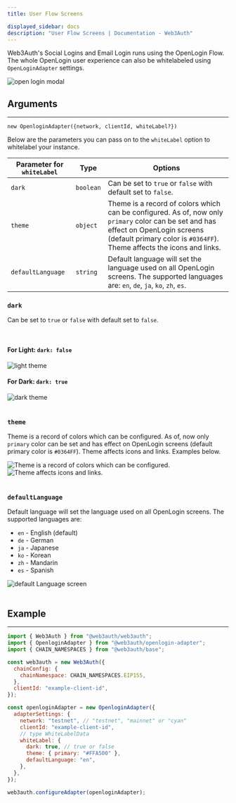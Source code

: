 ```yaml
---
title: User Flow Screens

displayed_sidebar: docs
description: "User Flow Screens | Documentation - Web3Auth"
---
```



Web3Auth's Social Logins and Email Login runs using the OpenLogin Flow. The whole OpenLogin user experience can also be whitelabeled using
`OpenLoginAdapter` settings.

<div>
  <img style={{ minWidth: "250px", maxWidth: "300px" }} src={Image2} alt="open login modal" />
</div>

## Arguments

---

`new OpenloginAdapter({network, clientId, whiteLabel?})`

Below are the parameters you can pass on to the `whiteLabel` option to whitelabel your instance.

| Parameter for `whiteLabel` | Type      | Options                                                                                                                                                                                                      |
| -------------------------- | --------- | ------------------------------------------------------------------------------------------------------------------------------------------------------------------------------------------------------------ |
| `dark`                     | `boolean` | Can be set to `true` or `false` with default set to `false`.                                                                                                                                                 |
| `theme`                    | `object`  | Theme is a record of colors which can be configured. As of, now only `primary` color can be set and has effect on OpenLogin screens (default primary color is `#0364FF`). Theme affects the icons and links. |
| `defaultLanguage`          | `string`  | Default language will set the language used on all OpenLogin screens. The supported languages are: `en`, `de`, `ja`, `ko`, `zh`, `es`.                                                                       |

### `dark`

Can be set to `true` or `false` with default set to `false`.

<br />

<div className="text-image-column">
  <div>
    <h4>
      For Light: <code>dark: false</code>
    </h4>
    <img style={{ display: "block", maxHeight: "500px", alignSelf: "center" }} src={Image3} alt="light theme" />
  </div>
  <div>
    <h4>
      For Dark: <code>dark: true</code>
    </h4>
    <img style={{ display: "block", maxHeight: "500px", alignSelf: "center" }} src={Image4} alt="dark theme" />
  </div>
</div>

<br />

### `theme`

Theme is a record of colors which can be configured. As of, now only `primary` color can be set and has effect on OpenLogin screens (default primary
color is `#0364FF`). Theme affects icons and links. Examples below.

<div className="text-image-column">
  <div>
    <img
      style={{ display: "block", maxHeight: "500px", alignSelf: "center" }}
      src={Image5}
      alt="Theme is a record of colors which can be configured."
    />
  </div>
  <div>
    <img style={{ display: "block", maxHeight: "500px", alignSelf: "center" }} src={Image6} alt="Theme affects icons and links." />
  </div>
</div>
<br />

### `defaultLanguage`

Default language will set the language used on all OpenLogin screens. The supported languages are:

<div className="text-image-column">
  <div style={{ flexGrow: "1", minWidth: "200px" }}>
    <ul>
      <li>
        <code>en</code> - English (default)
      </li>
      <li>
        <code>de</code> - German
      </li>
      <li>
        <code>ja</code> - Japanese
      </li>
      <li>
        <code>ko</code> - Korean
      </li>
      <li>
        <code>zh</code> - Mandarin
      </li>
      <li>
        <code>es</code> - Spanish
      </li>
    </ul>
  </div>
  <div>
    <img style={{ width: "100%", maxWidth: "500px" }} src={Image7} alt="default Language screen" />
  </div>
</div>
<br />

## Example

---

```js
import { Web3Auth } from "@web3auth/web3auth";
import { OpenloginAdapter } from "@web3auth/openlogin-adapter";
import { CHAIN_NAMESPACES } from "@web3auth/base";

const web3auth = new Web3Auth({
  chainConfig: {
    chainNamespace: CHAIN_NAMESPACES.EIP155,
  },
  clientId: "example-client-id",
});

const openloginAdapter = new OpenloginAdapter({
  adapterSettings: {
    network: "testnet", // "testnet", "mainnet" or "cyan"
    clientId: "example-client-id",
    // type WhiteLabelData
    whiteLabel: {
      dark: true, // true or false
      theme: { primary: "#FFA500" },
      defaultLanguage: "en",
    },
  },
});

web3auth.configureAdapter(openloginAdapter);
```
